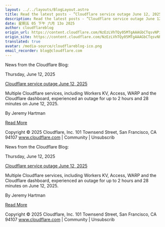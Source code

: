 ```yaml
---
layout: ../../layouts/BlogLayout.astro
title: Read the latest posts - ”Cloudflare service outage June 12, 2025”
description: Read the latest posts - ”Cloudflare service outage June 12, 2025”
date: 星期五 05 下午 六月 13o 2025
author: cloudflareblog
origin_url: https://content.cloudflare.com/NzEzLVhTQy05MTgAAAGbCTqsvNPiOvqH0gRdYLWIdszOfMi5PpgRDlWClpdWfiXBtD9hTqSFypwatTYWNBw2JbBQRkA=
origin_site: https://content.cloudflare.com/NzEzLVhTQy05MTgAAAGbCTqsvNPiOvqH0gRdYLWIdszOfMi5PpgRDlWClpdWfiXBtD9hTqSFypwatTYWNBw2JbBQRkA=
translated: true
avatar: /media-source/cloudflareblog-ico.png
email_recorder: blog@cloudflare.com
---
```



<Reference client:only="react" title="Read the latest posts - ”Cloudflare service outage June 12, 2025”" url="https://content.cloudflare.com/NzEzLVhTQy05MTgAAAGbCTqsvNPiOvqH0gRdYLWIdszOfMi5PpgRDlWClpdWfiXBtD9hTqSFypwatTYWNBw2JbBQRkA=" />

<Detail client:only="react">
	News from the Cloudflare Blog:

Thursday, June 12, 2025

[Cloudflare service outage June 12, 2025](https://content.cloudflare.com/NzEzLVhTQy05MTgAAAGbCTqsvNPiOvqH0gRdYLWIdszOfMi5PpgRDlWClpdWfiXBtD9hTqSFypwatTYWNBw2JbBQRkA=)

Multiple Cloudflare services, including Workers KV, Access, WARP and the Cloudflare dashboard, experienced an outage for up to 2 hours and 28 minutes on June 12, 2025.

By Jeremy Hartman

[Read More](https://content.cloudflare.com/NzEzLVhTQy05MTgAAAGbCTqsvNPiOvqH0gRdYLWIdszOfMi5PpgRDlWClpdWfiXBtD9hTqSFypwatTYWNBw2JbBQRkA=)

Copyright © 2025 Cloudflare, Inc. 101 Townsend Street, San Francisco, CA 94107 www.cloudflare.com | Community | Unsubscrib
</Detail>

News from the Cloudflare Blog:

Thursday, June 12, 2025

[Cloudflare service outage June 12, 2025](https://content.cloudflare.com/NzEzLVhTQy05MTgAAAGbCTqsvNPiOvqH0gRdYLWIdszOfMi5PpgRDlWClpdWfiXBtD9hTqSFypwatTYWNBw2JbBQRkA=)

Multiple Cloudflare services, including Workers KV, Access, WARP and the Cloudflare dashboard, experienced an outage for up to 2 hours and 28 minutes on June 12, 2025.

By Jeremy Hartman

[Read More](https://content.cloudflare.com/NzEzLVhTQy05MTgAAAGbCTqsvNPiOvqH0gRdYLWIdszOfMi5PpgRDlWClpdWfiXBtD9hTqSFypwatTYWNBw2JbBQRkA=)

Copyright © 2025 Cloudflare, Inc. 101 Townsend Street, San Francisco, CA 94107 www.cloudflare.com | Community | Unsubscrib


